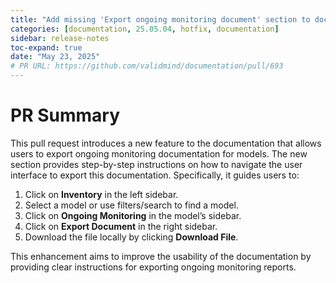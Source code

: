 ```yaml
---
title: "Add missing 'Export ongoing monitoring document' section to docs"
categories: [documentation, 25.05.04, hotfix, documentation]
sidebar: release-notes
toc-expand: true
date: "May 23, 2025"
# PR URL: https://github.com/validmind/documentation/pull/693
---
```

# PR Summary

This pull request introduces a new feature to the documentation that allows users to export ongoing monitoring documentation for models. The new section provides step-by-step instructions on how to navigate the user interface to export this documentation. Specifically, it guides users to:

1. Click on **Inventory** in the left sidebar.
2. Select a model or use filters/search to find a model.
3. Click on **Ongoing Monitoring** in the model's sidebar.
4. Click on **Export Document** in the right sidebar.
5. Download the file locally by clicking **Download File**.

This enhancement aims to improve the usability of the documentation by providing clear instructions for exporting ongoing monitoring reports.